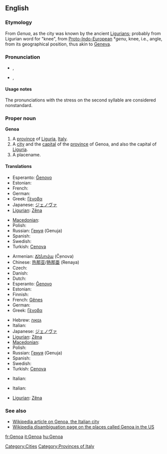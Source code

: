 {{also|genoa}}
==English==
{{wikipedia}}

===Etymology===
From ''Genua'', as the city was known by the ancient [[Ligurian]]s; probably from Ligurian word for "knee", from [[Proto-Indo-European]] *''genu'', knee, i.e., angle, from its geographical position, thus akin to [[Geneva]].

===Pronunciation===
* {{a|UK}} {{IPA|/ˈdʒɛn.əʊ.ə/|/dʒɛnˈəʊ.ə/}}, {{SAMPA|/"dZEn.@U.@/|/dZEn"@U.@/}}
* {{a|US}} {{IPA|/'dʒɛn.ou.ə/|/dʒɛnˈou.ə/}}, {{SAMPA|/"dzEn.oU.@/|/dZEn"oU.@/}}

====Usage notes====
The pronunciations with the stress on the second syllable are considered nonstandard.

===Proper noun===
'''Genoa'''

# A [[province]] of [[Liguria]], [[Italy]].
# A [[city]] and the [[capital]] of the [[province]] of Genoa, and also the capital of [[Liguria]].
# A placename.

====Translations====
{{trans-top|province}}
* Esperanto: [[Ĝenovo]]
* Estonian: {{t-|et|Genova}}
* French: {{t+|fr|Gênes}}
* German: {{t+|de|Genua}}
* Greek: [[Γένοβα]] {{f}}
* Japanese: [[ジェノヴァ]]
* [[Ligurian]]: [[Zêna]]
{{trans-mid}}
* [[Macedonian]]: {{t|mk|Џенова|f|tr=Dženóva|sc=Cyrl|xs=Macedonian}}
* Polish: {{t+|pl|Genua}}
* Russian: [[Генуя]] (Genuja) {{f}}
* Spanish: {{t+|es|Génova}}
* Swedish: {{t-|sv|Genua}}
* Turkish: [[Cenova]]
{{trans-bottom}}

{{trans-top|Italian city}}
* Armenian: [[Ճենովա]] (Č̣enova)
* Chinese: [[热那亚]]/[[熱那亜]] (Renaya)
* Czech: {{t-|cs|Janov|m}}
* Danish: {{t-|da|Genova}}
* Dutch: {{t+|nl|Genua}}
* Esperanto: [[Ĝenovo]]
* Estonian: {{t-|et|Genova}}
* Finnish: {{t+|fi|Genova}}
* French: [[Gênes]]
* German: {{t+|de|Genua}}
* Greek: [[Γένοβα]] {{f}}
{{trans-mid}}
* Hebrew: [[גנואה]]
* Italian: {{t+|it|Genova|f}}
* Japanese: [[ジェノヴァ]]
* [[Ligurian]]: [[Zêna]]
* [[Macedonian]]: {{t|mk|Џенова|f|tr=Dženóva|sc=Cyrl|xs=Macedonian}}
* Polish: {{t+|pl|Genua}}
* Russian: [[Генуя]] (Genuja) {{f}}
* Spanish: {{t+|es|Génova}}
* Swedish: {{t-|sv|Genua}}
* Turkish: [[Cenova]]
{{trans-bottom}}

{{trans-top|in US}}
* Italian: {{t+|it|Genoa}}
{{trans-mid}}
{{trans-bottom}}

{{trans-top|football team}}
* Italian: {{t+|it|Genoa}}
{{trans-mid}}
* [[Ligurian]]: [[Zêna]]
{{trans-bottom}}

===See also===
* [[w:Genoa|Wikipedia article on Genoa, the Italian city]]
* [[w:Genoa (disambiguation)|Wikipedia disambiguation page on the places called Genoa in the US]]

[[Category:Cities]]
[[Category:Provinces of Italy]]

[[fr:Genoa]]
[[it:Genoa]]
[[hu:Genoa]]